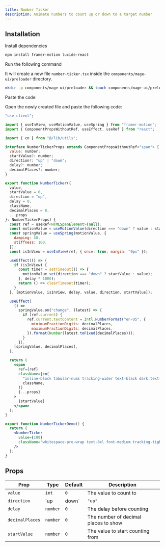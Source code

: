 ```yaml
---
title: Number Ticker
description: Animate numbers to count up or down to a target number
---
```


<ComponentPreview name="preloader-number-ticker--docs" />

## Installation

<Steps>
<Step>Install dependencies</Step>

```bash
npm install framer-motion lucide-react
```

<Step>Run the following command</Step>

It will create a new file `number-ticker.tsx` inside the `components/mage-ui/preloader` directory.

```bash 
mkdir -p components/mage-ui/preloader && touch components/mage-ui/preloader/number-ticker.tsx
```

<Step>Paste the code</Step> 

Open the newly created file and paste the following code:

```jsx 
"use client";

import { useInView, useMotionValue, useSpring } from "framer-motion";
import { ComponentPropsWithoutRef, useEffect, useRef } from "react";

import { cn } from "@/lib/utils";

interface NumberTickerProps extends ComponentPropsWithoutRef<"span"> {
  value: number;
  startValue?: number;
  direction?: "up" | "down";
  delay?: number;
  decimalPlaces?: number;
}

export function NumberTicker({
  value,
  startValue = 0,
  direction = "up",
  delay = 0,
  className,
  decimalPlaces = 0,
  ...props
}: NumberTickerProps) {
  const ref = useRef<HTMLSpanElement>(null);
  const motionValue = useMotionValue(direction === "down" ? value : startValue);
  const springValue = useSpring(motionValue, {
    damping: 60,
    stiffness: 100,
  });
  const isInView = useInView(ref, { once: true, margin: "0px" });

  useEffect(() => {
    if (isInView) {
      const timer = setTimeout(() => {
        motionValue.set(direction === "down" ? startValue : value);
      }, delay * 1000);
      return () => clearTimeout(timer);
    }
  }, [motionValue, isInView, delay, value, direction, startValue]);

  useEffect(
    () =>
      springValue.on("change", (latest) => {
        if (ref.current) {
          ref.current.textContent = Intl.NumberFormat("en-US", {
            minimumFractionDigits: decimalPlaces,
            maximumFractionDigits: decimalPlaces,
          }).format(Number(latest.toFixed(decimalPlaces)));
        }
      }),
    [springValue, decimalPlaces],
  );

  return (
    <span
      ref={ref}
      className={cn(
        "inline-block tabular-nums tracking-wider text-black dark:text-white",
        className,
      )}
      {...props}
    >
      {startValue}
    </span>
  );
}

export function NumberTickerDemo() {
  return (
    <NumberTicker
      value={100}
      className="whitespace-pre-wrap text-8xl font-medium tracking-tighter text-black dark:text-white"
    />
  );
}

```
</Steps>


## Props

| Prop           | Type         | Default | Description                        |
|---------------|-------------|---------|------------------------------------|
| `value`       | `int`       | `0`     | The value to count to             |
| `direction`   | `up | down` | `"up"`  | The direction to count in         |
| `delay`       | `number`    | `0`     | The delay before counting         |
| `decimalPlaces` | `number`  | `0`     | The number of decimal places to show |
| `startValue`  | `number`    | `0`     | The value to start counting from  |
